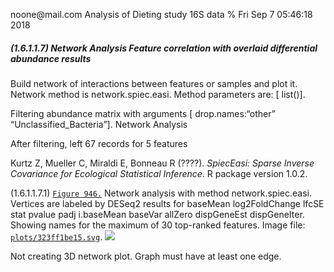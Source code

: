 noone@mail.com
Analysis of Dieting study 16S data
% Fri Sep  7 05:46:18 2018



##### \(1.6.1.1.7\) Network Analysis Feature correlation with overlaid differential abundance results 



Build network of interactions between features or samples and plot it. 
                           Network method is network.spiec.easi. Method parameters are: [ list()].


Filtering abundance matrix with arguments [ drop.names:"other" "Unclassified_Bacteria"]. Network Analysis


After filtering, left 67 records for 5 features


Kurtz Z, Mueller C, Miraldi E, Bonneau R (????). _SpiecEasi: Sparse Inverse Covariance for Ecological Statistical Inference_. R package version
1.0.2.





\(1.6.1.1.7.1\) <a name="figure.946"></a>[`Figure 946.`](#figure.946) Network analysis with method network.spiec.easi. Vertices are labeled by DESeq2 results for                          baseMean log2FoldChange     lfcSE       stat      pvalue       padj  i.baseMean      baseVar allZero dispGeneEst dispGeneIter. Showing names for the maximum of 30 top-ranked features.  Image file: [`plots/323ff1be15.svg`](plots/323ff1be15.svg).
![](plots/323ff1be15.svg)

Not creating 3D network plot. Graph must have at least one edge.
